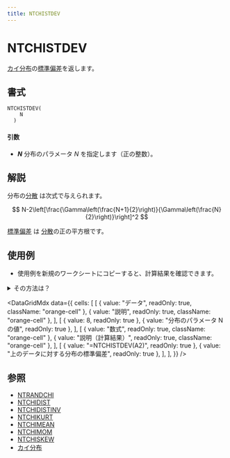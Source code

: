 ```yaml
---
title: NTCHISTDEV
---
```



# NTCHISTDEV

[カイ分布](../../05-gallery-of-distributions/chi-distribution.mdx)の[標準偏差](/docs/glossary#standard-deviation)を返します。

## 書式

```excel
NTCHISTDEV(
    N
  )
```

#### 引数

- **_N_** 分布のパラメータ $N$ を指定します（正の整数）。

## 解説

分布の[分散](/docs/glossary#variance) は次式で与えられます。

$$
N-2\left[\frac{\Gamma\left(\frac{N+1}{2}\right)}{\Gamma\left(\frac{N}{2}\right)}\right]^2
$$

[標準偏差](/docs/glossary#standard-deviation) は [分散](/docs/glossary#variance)の正の平方根です。

## 使用例

- 使用例を新規のワークシートにコピーすると、計算結果を確認できます。

<details>
<summary>その方法は？</summary>

1.  新しいブックまたはワークシートを作成します。
2.  ヘルプ トピックにある使用例を選択します（行番号および列番号を除く）。

    ![Selecting an example from Help](./../../assets/functions/HowToCopy.png)

    ヘルプから使用例を選択する

3.  Ctrl キーを押しながら C キーを押します。
4.  ワークシートのセル A1 を選択し、Ctrl キーを押しながら V キーを押します。
5.  計算結果と結果を返す数式の表示を切り替えるには、Ctrl キーを押しながら ` (アクサン グラーブ) キーを押すか、または [ツール] メニューの [ワークシート分析] をポイントし、[ワークシート分析モード] をクリックします。

</details>

<DataGridMdx
  data={{
    cells: [
      [
        { value: "データ", readOnly: true, className: "orange-cell" },
        { value: "説明", readOnly: true, className: "orange-cell" },
      ],
      [
        { value: 8, readOnly: true },
        { value: "分布のパラメータ N の値", readOnly: true },
      ],
      [
        { value: "数式", readOnly: true, className: "orange-cell" },
        { value: "説明（計算結果）", readOnly: true, className: "orange-cell" },
      ],
      [
        { value: "=NTCHISTDEV(A2)", readOnly: true },
        { value: "上のデータに対する分布の標準偏差", readOnly: true },
      ],
    ],
  }}
/>

## 参照

- [NTRANDCHI](../01-random-numbers/01-single-series/03-ntrandchi.mdx)
- [NTCHIDIST](010-ntchidist.mdx)
- [NTCHIDISTINV](011-ntchidistinv.mdx)
- [NTCHIKURT](012-ntchikurt.mdx)
- [NTCHIMEAN](013-ntchimean.mdx)
- [NTCHIMOM](014-ntchimom.mdx)
- [NTCHISKEW](015-ntchiskew.mdx)
- [カイ分布](../../05-gallery-of-distributions/chi-distribution.mdx)
